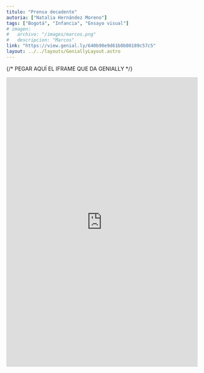 ```yaml
---
titulo: "Prensa decadente"
autoria: ["Natalia Hernández Moreno"]
tags: ["Bogotá", "Infancia", "Ensayo visual"]
# imagen:
#   archivo: "/images/marcos.png"
#   descripcion: "Marcos"
link: "https://view.genial.ly/640b90e9d61b0b00189c57c5"
layout: ../../layouts/GeniallyLayout.astro
---
```


{/* PEGAR AQUÍ EL IFRAME QUE DA GENIALLY */}

<div style="width: 100%;">
  <div style="position: relative; padding-bottom: 151.66835187057634%; padding-top: 0; height: 0;">
    <iframe
      title="Interactive image !!!"
      frameborder="0"
      style="position: absolute; top: 0; left: 0; width: 100%; height: 100%;"
      src="https://view.genial.ly/640b90e9d61b0b00189c57c5"
      type="text/html"
      allowscriptaccess="always"
      allowfullscreen="true"
      scrolling="yes"
      allownetworking="all"
    ></iframe>
  </div>
</div>
